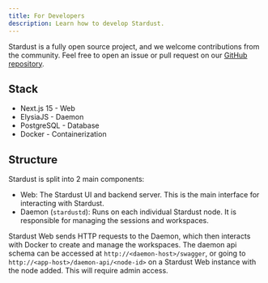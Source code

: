 ```yaml
---
title: For Developers
description: Learn how to develop Stardust.
---
```


Stardust is a fully open source project, and we welcome contributions from the community.
Feel free to open an issue or pull request on our [GitHub repository](https://github.com/spaceness/stardust).

## Stack

- Next.js 15 - Web
- ElysiaJS - Daemon
- PostgreSQL - Database
- Docker - Containerization

## Structure

Stardust is split into 2 main components:

- Web: The Stardust UI and backend server. This is the main interface for interacting with Stardust.
- Daemon (`stardustd`): Runs on each individual Stardust node. It is responsible for managing the sessions and workspaces.

Stardust Web sends HTTP requests to the Daemon, which then interacts with Docker to create and manage the workspaces. The daemon api schema can be accessed at `http://<daemon-host>/swagger`, or going to `http://<app-host>/daemon-api/<node-id>` on a Stardust Web instance with the node added. This will require admin access.
